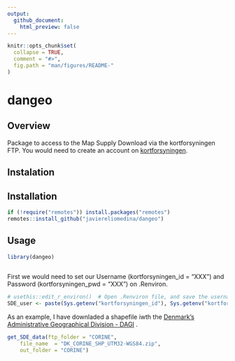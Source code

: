 ```yaml
---
output:
  github_document:
    html_preview: false
---
```


```r
knitr::opts_chunk$set(
  collapse = TRUE,
  comment = "#>",
  fig.path = "man/figures/README-"
)
```

# dangeo

## Overview

Package to access to the Map Supply Download via the kortforsyningen FTP. You would need to create an account on [kortforsyningen](https://www.kortforsyningen.dk/indhold/min-side-0).

## Instalation

## Installation

```r

if (!require("remotes")) install.packages("remotes")
remotes::install_github("javiereliomedina/dangeo")

```

## Usage

```r
  
library(dangeo) 
 
```

First we would need to set our Username (kortforsyningen_id = "XXX") and Password (kortforsyningen_pwd = "XXX") on .Renviron.

```r

# usethis::edit_r_environ()  # Open .Renviron file, and save the username and password
SDE_user <- paste(Sys.getenv("kortforsyningen_id"), Sys.getenv("kortforsyningen_pwd"), sep = ":" )

```

As an example, I have downladed a shapefile iwth the [Denmark's Administrative Geographical Division - DAGI](https://download.kortforsyningen.dk/content/geodataprodukter) .

```r

get_SDE_data(ftp_folder = "CORINE",
    file_name  = "DK_CORINE_SHP_UTM32-WGS84.zip",
    out_folder = "CORINE")

```

